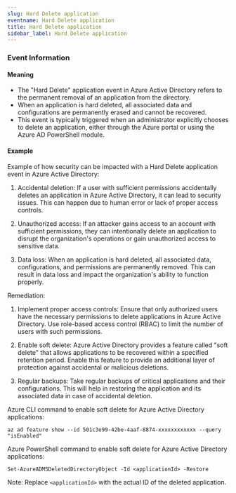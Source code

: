 ```yaml
--- 
slug: Hard Delete application
eventname: Hard Delete application
title: Hard Delete application
sidebar_label: Hard Delete application
---
```

                       

### Event Information

#### Meaning

- The "Hard Delete" application event in Azure Active Directory refers to the permanent removal of an application from the directory.
- When an application is hard deleted, all associated data and configurations are permanently erased and cannot be recovered.
- This event is typically triggered when an administrator explicitly chooses to delete an application, either through the Azure portal or using the Azure AD PowerShell module.

#### Example

Example of how security can be impacted with a Hard Delete application event in Azure Active Directory:

1. Accidental deletion: If a user with sufficient permissions accidentally deletes an application in Azure Active Directory, it can lead to security issues. This can happen due to human error or lack of proper access controls.

2. Unauthorized access: If an attacker gains access to an account with sufficient permissions, they can intentionally delete an application to disrupt the organization's operations or gain unauthorized access to sensitive data.

3. Data loss: When an application is hard deleted, all associated data, configurations, and permissions are permanently removed. This can result in data loss and impact the organization's ability to function properly.

Remediation:

1. Implement proper access controls: Ensure that only authorized users have the necessary permissions to delete applications in Azure Active Directory. Use role-based access control (RBAC) to limit the number of users with such permissions.

2. Enable soft delete: Azure Active Directory provides a feature called "soft delete" that allows applications to be recovered within a specified retention period. Enable this feature to provide an additional layer of protection against accidental or malicious deletions.

3. Regular backups: Take regular backups of critical applications and their configurations. This will help in restoring the application and its associated data in case of accidental deletion.

Azure CLI command to enable soft delete for Azure Active Directory applications:

```
az ad feature show --id 501c3e99-42be-4aaf-8874-xxxxxxxxxxxx --query "isEnabled"
```

Azure PowerShell command to enable soft delete for Azure Active Directory applications:

```
Set-AzureADMSDeletedDirectoryObject -Id <applicationId> -Restore
```

Note: Replace `<applicationId>` with the actual ID of the deleted application.

 